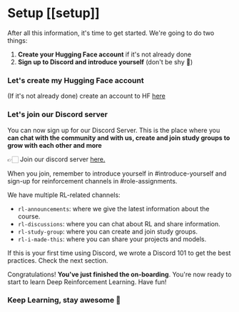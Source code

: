 # Setup [[setup]]

After all this information, it's time to get started. We're going to do two things:

1. **Create your Hugging Face account** if it's not already done
2. **Sign up to Discord and introduce yourself** (don't be shy 🤗)

### Let's create my Hugging Face account

(If it's not already done) create an account to HF <a href="https://huggingface.co/join">here</a>

### Let's join our Discord server

You can now sign up for our Discord Server. This is the place where you **can chat with the community and with us, create and join study groups to grow with each other and more**

👉🏻 Join our discord server <a href="https://discord.gg/ydHrjt3WP5">here.</a>

When you join, remember to introduce yourself in #introduce-yourself and sign-up for reinforcement channels in #role-assignments.

We have multiple RL-related channels:
- `rl-announcements`: where we give the latest information about the course.
- `rl-discussions`: where you can chat about RL and share information.
- `rl-study-group`: where you can create and join study groups.
- `rl-i-made-this`: where you can share your projects and models.

If this is your first time using Discord, we wrote a Discord 101 to get the best practices. Check the next section.

Congratulations! **You've just finished the on-boarding**. You're now ready to start to learn Deep Reinforcement Learning. Have fun!


### Keep Learning, stay awesome 🤗
